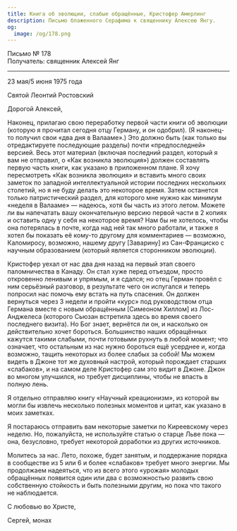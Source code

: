```yaml
---
title: Книга об эволюции, слабые обращённые, Кристофер Амерлинг
description: Письмо блаженного Серафима к священнику Алексею Янгу.
og:
  image: /og/178.png
---
```


<div style={{textAlign:'right', fontFamily:'monospace'}}>Письмо № 178</div>
<div style={{textAlign:'left', fontFamily:'monospace'}}>Получатель: священник Алексей Янг</div>

---

23 мая/5 июня 1975 года

Святой Леонтий Ростовский

Дорогой Алексей,

Наконец, прилагаю свою переработку первой части книги об эволюции (которую я прочитал сегодня отцу Герману, и он одобрил). (Я наконец-то получил свои «два дня в Валааме».) Это должно быть (как только вы отредактируете последующие разделы) почти «предпоследней» версией. Весь этот материал (включая последний раздел, который я вам не отправил, о «Как возникла эволюция») должен составлять первую часть книги, как указано в приложенном плане. Я хочу пересмотреть «Как возникла эволюция» и вставить много своих заметок по западной интеллектуальной истории последних нескольких столетий, но я не буду делать это некоторое время. Затем останется только патристический раздел, для которого мне нужно как минимум «неделя в Валааме» — надеюсь, хотя бы часть из этого летом. Можете ли вы напечатать вашу окончательную версию первой части в 2 копиях и оставить одну у себя на некоторое время? Нам бы не хотелось, чтобы она потерялась в почте, когда над ней так много работали, и также я хотел бы показать её кому-то другому для комментариев — возможно, Каломиросу, возможно, нашему другу [Заварину] из Сан-Франциско с научным образованием (который является сторонником эволюции).

Кристофер уехал от нас два дня назад на первый этап своего паломничества в Канаду. Он стал хуже перед отъездом, просто откровенно ленивым и упрямым, и я сдался; но отец Герман провёл с ним серьёзный разговор, в результате чего он испугался и теперь попросил нас помочь ему встать на путь спасения. Он должен вернуться через 3 недели и пройти «курс» под руководством отца Германа вместе с новым обращённым [Симеоном Хиллом] из Лос-Анджелеса (которого Сьюзан встретила здесь во время своего последнего визита). Но Бог знает, вернётся ли он, и насколько он действительно хочет бороться. Большинство наших обращённых кажутся такими слабыми, почти готовыми рухнуть в любой момент; что означает, что остальным из нас нужно бороться ещё усерднее и, когда возможно, тащить некоторых из более слабых за собой! Мы можем видеть в Джоне тот же духовный настрой, который порождает старших «слабаков», и на самом деле Кристофер сам это видит в Джоне. Джон во многом улучшился, но требует дисциплины, чтобы не впасть в полную лень.

Я отдельно отправляю книгу «Научный креационизм», из которой вы могли бы извлечь несколько полезных моментов и цитат, как указано в моих заметках.

Я постараюсь отправить вам некоторые заметки по Киреевскому через неделю. Но, пожалуйста, не используйте статью о старце Льве пока — она, безусловно, требует некоторой доработки из других источников.

Молитесь за нас. Лето, похоже, будет занятым, и поддержание порядка в сообществе из 5 или 6 и более «слабаков» требует много энергии. Мы продолжаем надеяться, что из всего этого «урожая» молодых обращённых появится один или два с возможностью развить свою собственную стойкость и быть полезными другим, но пока что такого не наблюдается.

С любовью во Христе,

Сергей, монах